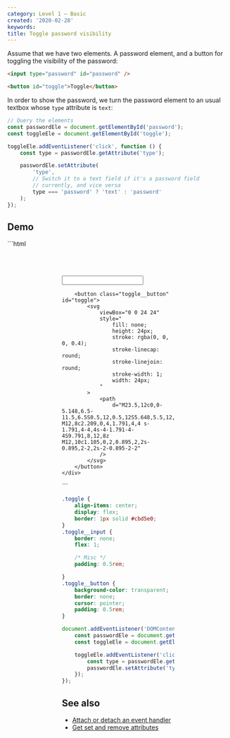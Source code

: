 ```yaml
---
category: Level 1 — Basic
created: '2020-02-28'
keywords:
title: Toggle password visibility
---
```


Assume that we have two elements. A password element, and a button for toggling the visibility of the password:

```html
<input type="password" id="password" />

<button id="toggle">Toggle</button>
```

In order to show the password, we turn the password element to an usual textbox whose `type` attribute is `text`:

```js
// Query the elements
const passwordEle = document.getElementById('password');
const toggleEle = document.getElementById('toggle');

toggleEle.addEventListener('click', function () {
    const type = passwordEle.getAttribute('type');

    passwordEle.setAttribute(
        'type',
        // Switch it to a text field if it's a password field
        // currently, and vice versa
        type === 'password' ? 'text' : 'password'
    );
});
```

## Demo

<Playground>
```html
<div style="margin: 4rem auto; width: 16rem">
    <div class="toggle">
        <input type="password" class="toggle__input" autocomplete="off" id="password" />

        <button class="toggle__button" id="toggle">
            <svg
                viewBox="0 0 24 24"
                style="
                    fill: none;
                    height: 24px;
                    stroke: rgba(0, 0, 0, 0.4);
                    stroke-linecap: round;
                    stroke-linejoin: round;
                    stroke-width: 1;
                    width: 24px;
                "
            >
                <path
                    d="M23.5,12c0,0-5.148,6.5-11.5,6.5S0.5,12,0.5,12S5.648,5.5,12,5.5S23.5,12,23.5,12z M12,8c2.209,0,4,1.791,4,4 s-1.791,4-4,4s-4-1.791-4-4S9.791,8,12,8z M12,10c1.105,0,2,0.895,2,2s-0.895,2-2,2s-2-0.895-2-2"
                />
            </svg>
        </button>
    </div>
</div>
```

```css
.toggle {
    align-items: center;
    display: flex;
    border: 1px solid #cbd5e0;
}
.toggle__input {
    border: none;
    flex: 1;

    /* Misc */
    padding: 0.5rem;

}
.toggle__button {
    background-color: transparent;
    border: none;
    cursor: pointer;
    padding: 0.5rem;
}
```

```js
document.addEventListener('DOMContentLoaded', function () {
    const passwordEle = document.getElementById('password');
    const toggleEle = document.getElementById('toggle');

    toggleEle.addEventListener('click', function () {
        const type = passwordEle.getAttribute('type');
        passwordEle.setAttribute('type', type === 'password' ? 'text' : 'password');
    });
});
```
</Playground>

## See also

-   [Attach or detach an event handler](https://phuoc.ng/collection/html-dom/attach-or-detach-an-event-handler/)
-   [Get set and remove attributes](https://phuoc.ng/collection/html-dom/get-set-and-remove-attributes/)
